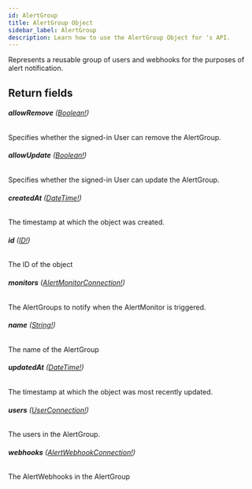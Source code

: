 ```yaml
---
id: AlertGroup
title: AlertGroup Object
sidebar_label: AlertGroup
description: Learn how to use the AlertGroup Object for 's API.
---
```


Represents a reusable group of users and webhooks for the purposes
of alert notification.

## Return fields

###### <b>allowRemove</b> ([Boolean!](api/schema/scalar/Boolean.mdx))

Specifies whether the signed-in User can remove the AlertGroup.

###### <b>allowUpdate</b> ([Boolean!](api/schema/scalar/Boolean.mdx))

Specifies whether the signed-in User can update the AlertGroup.

###### <b>createdAt</b> ([DateTime!](api/schema/scalar/DateTime.mdx))

The timestamp at which the object was created.

###### <b>id</b> ([ID!](api/schema/scalar/ID.mdx))

The ID of the object

###### <b>monitors</b> ([AlertMonitorConnection!](api/schema/object/AlertMonitorConnection.mdx))

The AlertGroups to notify when the AlertMonitor is triggered.

###### <b>name</b> ([String!](api/schema/scalar/String.mdx))

The name of the AlertGroup

###### <b>updatedAt</b> ([DateTime!](api/schema/scalar/DateTime.mdx))

The timestamp at which the object was most recently updated.

###### <b>users</b> ([UserConnection!](api/schema/object/UserConnection.mdx))

The users in the AlertGroup.

###### <b>webhooks</b> ([AlertWebhookConnection!](api/schema/object/AlertWebhookConnection.mdx))

The AlertWebhooks in the AlertGroup
